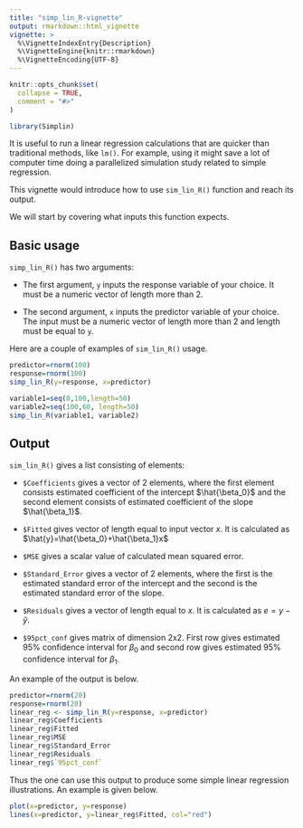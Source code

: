 ```yaml
---
title: "simp_lin_R-vignette"
output: rmarkdown::html_vignette
vignette: >
  %\VignetteIndexEntry{Description}
  %\VignetteEngine{knitr::rmarkdown}
  %\VignetteEncoding{UTF-8}
---
```


```r
knitr::opts_chunk$set(
  collapse = TRUE,
  comment = "#>"
)
```

```r
library(Simplin)
```


It is useful to run a linear regression calculations that are quicker than traditional methods, like `lm()`. For example, using it might save a lot of computer time doing a parallelized simulation study related to simple regression.

This vignette would introduce how to use `sim_lin_R()` function and reach its output.

We will start by covering what inputs this function expects. 

## Basic usage

`simp_lin_R()` has two arguments:

* The first argument, `y` inputs the response variable of your choice. It must be a numeric vector of length more than 2. 

* The second argument, `x` inputs the predictor variable of your choice. The input must be a numeric vector of length more than 2 and length must be equal to `y`.

Here are a couple of examples of `sim_lin_R()` usage.

```r
predictor=rnorm(100)
response=rnorm(100)
simp_lin_R(y=response, x=predictor)
```

```r
variable1=seq(0,100,length=50)
variable2=seq(100,60, length=50)
simp_lin_R(variable1, variable2)
```

## Output

`sim_lin_R()` gives a list consisting of elements:

* `$Coefficients` gives a vector of 2 elements, where the first element consists estimated coefficient of the intercept $\hat{\beta_0}$ and the second element consists of estimated coefficient of the slope $\hat{\beta_1}$.

* `$Fitted` gives vector of length equal to input vector $x$. It is calculated as $\hat{y}=\hat{\beta_0}+\hat{\beta_1}x$

* `$MSE` gives a scalar value of calculated mean squared error.

* `$Standard_Error` gives a vector of 2 elements, where the first is the estimated standard error of the intercept and the second is the estimated standard error of the slope.

* `$Residuals` gives a vector of length equal to  $x$. It is calculated as $e=y-\hat{y}$.

* `$95pct_conf` gives matrix of dimension 2x2. First row gives estimated $95\%$ confidence interval for $\beta_0$ and second row gives estimated $95\%$ confidence interval for $\beta_1$.

An example of the output is below.

```r
predictor=rnorm(20)
response=rnorm(20)
linear_reg <- simp_lin_R(y=response, x=predictor)
linear_reg$Coefficients
linear_reg$Fitted
linear_reg$MSE
linear_reg$Standard_Error
linear_reg$Residuals
linear_reg$`95pct_conf`
```

Thus the one can use this output to produce some simple linear regression illustrations. An example is given below.

```r
plot(x=predictor, y=response)
lines(x=predictor, y=linear_reg$Fitted, col="red")
```
